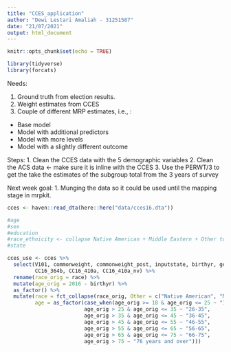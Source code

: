 ```yaml
---
title: "CCES_application"
author: "Dewi Lestari Amaliah - 31251587"
date: "21/07/2021"
output: html_document
---
```


```r
knitr::opts_chunk$set(echo = TRUE)

library(tidyverse)
library(forcats)
```

Needs:

1. Ground truth from election results.
2. Weight estimates from CCES
3. Couple of different MRP estimates, i.e., :

- Base model
- Model with additional predictors
- Model with more levels
- Model with a slightly different outcome


Steps:
1. Clean the CCES data with the 5 demographic variables
2. Clean the ACS data <- make sure it is inline with the CCES
3. Use the PERWT/3 to get the take the estimates of the subgroup total from the 3 years of survey 

Next week goal:
1. Munging the data so it could be used until the mapping stage in mrpkit. 



```r
cces <- haven::read_dta(here::here("data/cces16.dta")) 

#age
#sex
#education
#race_ethnicity <- collapse Native American + Middle Eastern + Other to be Other
#state

cces_use <- cces %>%
  select(V101, commonweight, commonweight_post, inputstate, birthyr, gender, educ, race, CC16_364c,
         CC16_364b, CC16_410a, CC16_410a_nv) %>%
  rename(race_orig = race) %>%
  mutate(age_orig = 2016 - birthyr) %>%
  as_factor() %>%
  mutate(race = fct_collapse(race_orig, Other = c("Native American", "Middle Eastern", "Other")),
         age = as_factor(case_when(age_orig >= 18 & age_orig <= 25 ~ "18-25",
                         age_orig > 25 & age_orig <= 35 ~ "26-35",
                         age_orig > 35 & age_orig <= 45 ~ "36-45",
                         age_orig > 45 & age_orig <= 55 ~ "46-55",
                         age_orig > 55 & age_orig <= 65 ~ "56-65",
                         age_orig > 65 & age_orig <= 75 ~ "66-75",
                         age_orig > 75 ~ "76 years and over")))
```



